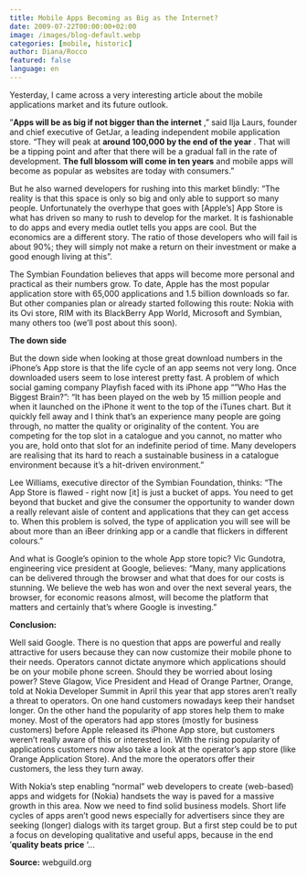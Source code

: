 ```yaml
---
title: Mobile Apps Becoming as Big as the Internet?
date: 2009-07-22T00:00:00+02:00
image: /images/blog-default.webp
categories: [mobile, historic]
author: Diana/Rocco
featured: false
language: en
---
```


<div class="entry-content">
Yesterday, I came across a very interesting article about the mobile applications market and its future outlook.



”**Apps will be as big if not bigger than the internet** ,” said Ilja Laurs, founder and chief executive of GetJar, a leading independent mobile application store. “They will peak at **around 100,000 by the end of the year** . That will be a tipping point and after that there will be a gradual fall in the rate of development. **The full blossom will come in ten years**  and mobile apps will become as popular as websites are today with consumers.”



But he also warned developers for rushing into this market blindly: “The reality is that this space is only so big and only able to support so many people. Unfortunately the overhype that goes with [Apple’s] App Store is what has driven so many to rush to develop for the market. It is fashionable to do apps and every media outlet tells you apps are cool. But the economics are a different story. The ratio of those developers who will fail is about 90%; they will simply not make a return on their investment or make a good enough living at this”.



The Symbian Foundation believes that apps will become more personal and practical as their numbers grow. To date, Apple has the most popular application store with 65,000 applications and 1.5 billion downloads so far. But other companies plan or already started following this route: Nokia with its Ovi store, RIM with its BlackBerry App World, Microsoft and Symbian, many others too (we’ll post about this soon).

**The down side** 



But the down side when looking at those great download numbers in the iPhone’s App store is that the life cycle of an app seems not very long. Once downloaded users seem to lose interest pretty fast. A problem of which social gaming company Playfish faced with its iPhone app “”Who Has the Biggest Brain?”: “It has been played on the web by 15 million people and when it launched on the iPhone it went to the top of the iTunes chart. But it quickly fell away and I think that’s an experience many people are going through, no matter the quality or originality of the content. You are competing for the top slot in a catalogue and you cannot, no matter who you are, hold onto that slot for an indefinite period of time. Many developers are realising that its hard to reach a sustainable business in a catalogue environment because it’s a hit-driven environment.”



Lee Williams, executive director of the Symbian Foundation, thinks: “The App Store is flawed - right now [it] is just a bucket of apps. You need to get beyond that bucket and give the consumer the opportunity to wander down a really relevant aisle of content and applications that they can get access to. When this problem is solved, the type of application you will see will be about more than an iBeer drinking app or a candle that flickers in different colours.”



And what is Google’s opinion to the whole App store topic? Vic Gundotra, engineering vice president at Google,  believes: “Many, many applications can be delivered through the browser and what that does for our costs is stunning. We believe the web has won and over the next several years, the browser, for economic reasons almost, will become the platform that matters and certainly that’s where Google is investing.”

**Conclusion:** 



Well said Google. There is no question that apps are powerful and really attractive for users because they can now customize their mobile phone to their needs. Operators cannot dictate anymore which applications should be on your mobile phone screen. Should they be worried about losing power? Steve Glagow, Vice President and Head of Orange Partner, Orange, told at Nokia Developer Summit in April this year that app stores aren’t really a threat to operators. On one hand customers nowadays keep their handset longer. On the other hand the popularity of app stores help them to make money. Most of the operators had app stores (mostly for business customers) before Apple released its iPhone App store, but customers weren’t really aware of this or interested in. With the rising popularity of applications customers now also take a look at the operator’s app store (like Orange Application Store). And the more the operators offer their customers, the less they turn away.



With Nokia’s step enabling “normal” web developers to create (web-based) apps and widgets for (Nokia) handsets the way is paved for a massive growth in this area. Now we need to find solid business models. Short life cycles of apps aren’t good news especially for advertisers since they are seeking (longer) dialogs with its target group. But a first step could be to put a focus on developing qualitative and useful apps, because in the end ’**quality beats price** ‘...

**Source:** webguild.org
</div>

